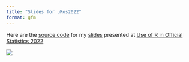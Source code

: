 ```yaml
---
title: "Slides for uRos2022"
format: gfm
---
```


Here are the [source code](https://github.com/JauntyJJS/uRos2022) for my [slides](https://jauntyjjs.github.io/uRos2022) presented at [Use of R in Official Statistics 2022](https://r-project.ro/conference2022.html)

![](share-card.png)
